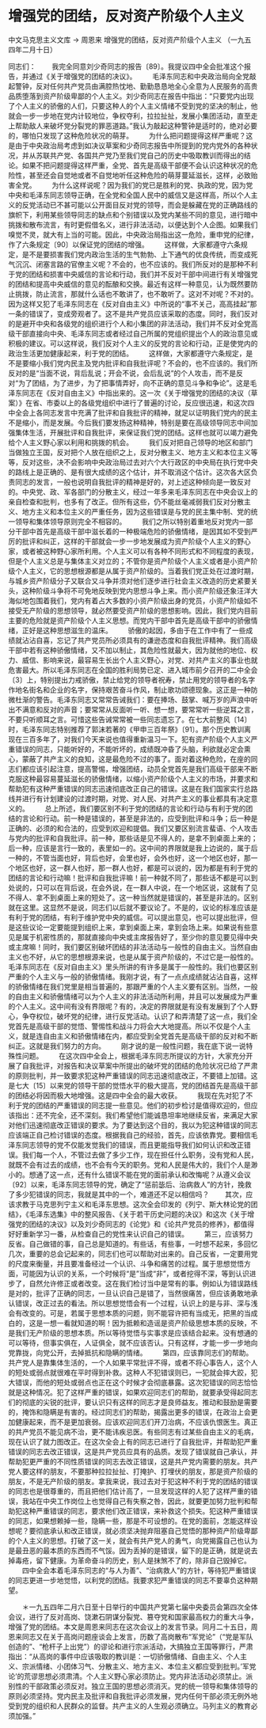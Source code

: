 # 增强党的团结，反对资产阶级个人主义

中文马克思主义文库 -> 周恩来
增强党的团结，反对资产阶级个人主义
（一九五四年二月十日）


同志们：
　　我完全同意刘少奇同志的报告〔89〕。我提议四中全会批准这个报告，并通过《关于增强党的团结的决议》。
　　毛泽东同志和中央政治局向全党敲起警钟，反对任何共产党员由满腔热忱地、勤勤恳恳地全心全意为人民服务的高贵品质堕落到资产阶级卑鄙的个人主义。刘少奇同志在报告中指出：“只要党内出现了个人主义的骄傲的人们，只要这种人的个人主义情绪不受到党的坚决的制止，他就会一步一步地在党内计较地位，争权夺利，拉拉扯扯，发展小集团活动，直至走上帮助敌人来破坏党分裂党的罪恶道路。”我认为敲起这种警钟是适时的，绝对必要的，哪怕只发现了这种危险状况的萌芽。
　　为什么把问题提得这样严重呢？这是由于中央政治局考虑到如决议草案和少奇同志报告中所提到的党内党外的各种状况，并从苏联共产党、各国共产党乃至我们党自己的历史中吸取教训而得出的结论。如果不把问题提得这样严重，全党、首先是高级干部便不会认识这种状况的危险性，甚至还会自觉地或者不自觉地听任这种危险的萌芽蔓延滋长，这样，必致贻害全党。
　　为什么这样说呢？因为我们的党已是胜利的党、执政的党，因为党中央和毛泽东同志领导正确，在全党和全国人民中的威信又是这样高，所以个人主义的反党活动已不甚可能以公开面目反对党的领导，而会是躲藏在党的正确路线的旗帜下，利用某些领导同志的缺点和个别错误以及党内某些不同的意见，进行暗中挑拨和散布流言，有时更假借名义，进行非法活动，以便达到个人企图。如果我们嗅觉不灵，就大有上当的可能。因此，中央政治局指出这一危险，重申党的纪律，作了六条规定〔90〕以保证党的团结的增强。
　　这样做，大家都遵守六条规定，是不是要损害我们党内政治生活的生气勃勃、上下通气的优良传统，而变成死气沉沉、闭塞言路的官僚主义呢？不会的，也不应该的。我们所反对的是那种不利于党的团结和损害中央威信的言论和行动，我们并不反对干部中间进行有关增强党的团结和提高中央威信的意见的酝酿和交换。最近有这样一种意见，认为既然要防止挑拨，防止流言，那就什么话也不敢讲了，也不敢听了。这对不对呢？不对的。因为这样又犯了毛泽东同志在《反对自由主义》中所说的“事不关己，高高挂起”那一条的错误了，变成旁观者了。这不是共产党员应该采取的态度。同时，我们反对的是避开中央和各级党的组织进行个人和小集团的非法活动，我们并不反对全党高级干部直接向中央、毛泽东同志或者经过自己所属的党组织提出个人的政治意见或积极的建议。可以这样说，我们反对个人主义的反党的言论和行动，正是使党内的政治生活更加健康起来，利于党的团结。
　　这样做，大家都遵守六条规定，是不是要缩小我们党内民主及党内批评和自我批评呢？不会的，也不应该的。我们所反对的是“当面不说，背后乱说；开会不说，会后乱说”的个人攻击，而不是反对“为了团结，为了进步，为了把事情弄好，向不正确的意见斗争和争论”。这是毛泽东同志在《反对自由主义》中指出来的。这一次《关于增强党的团结的决议（草案）》在省、市委以上的各级党组织中进行了普遍的讨论，反应很迅速，和这次四中全会上各同志发言中充满了批评和自我批评的精神，就足以证明我们党内的民主不是缩小，而是发展。今后我们要发扬这种精神，特别是要在高级领导同志中间加强集体生活，开展批评和自我批评，来保证我们党的团结。这样也就可以竭力避免给个人主义野心家以利用和挑拨的机会。
　　我们反对把自己领导的地区和部门当做独立王国，反对把个人放在组织之上，反对分散主义、地方主义和本位主义等等，反对这些，决不会影响中央政治局过去对六个大行政区的中央局在执行党中央的路线上是正确的、是有很大成绩的这个估计，并不取消这个估计。这次各大区负责同志的发言，一般也说明自我批评的精神是好的，对上述这种倾向是一致反对的。中央党、政、军各部门的分散主义，经过一年多来毛泽东同志在中央会议上的亲自检查和批判，也多有了改正。但所有这些，仍不能丝毫减弱我们反对分散主义、地方主义和本位主义的严重任务，因为这些错误是与党的民主集中制、党的统一领导和集体领导原则完全不相容的。
　　我们之所以特别着重地反对党内一部分干部中首先是高级干部中滋长着的一种极端危险的骄傲情绪，是因其如不受到严厉的批评和纠正，这样的干部就会一步一步地发展成为资产阶级个人主义的野心家，或者被这种野心家所利用。个人主义可以有各种不同形式和不同程度的表现，但是个人主义总是与集体主义对立的；不管你是资产阶级个人主义或者是小资产阶级个人主义，它的思想根源都是从属于资产阶级的。当着我们党正处在过渡时期，与城乡资产阶级分子又联合又斗争并须对他们逐步进行社会主义改造的历史紧要关头，这种阶级斗争将不可免地反映到党内思想斗争上来。而小资产阶级还象汪洋大海似地包围着我们，党内有着占大多数的小资产阶级出身的党员，小资产阶级如不接受无产阶级的思想领导，就必然要受资产阶级的思想影响。因此，我们党内目前主要的危险就是资产阶级个人主义思想。而党内干部中首先是高级干部中的骄傲情绪，正好是这种思想滋生的温床。
　　骄傲的起因，多由于在工作中有了一些成绩就沾沾自喜，忘记了共产党员所必须具有的谦逊态度和自我批评精神。我们高级干部中若有这种骄傲情绪，又不加以制止，其危险性就最大，因为就他的地位、权力、威信、影响来说，最容易生长出个人主义野心，对党、对共产主义的事业也就危害最大。所以毛泽东同志在全国的胜利局势已定、进入城市前夕召开的二中全会〔3〕上，特别提出力戒骄傲，禁止给党的领导者祝寿，禁止用党的领导者的名字作地名街名和企业的名字，保持艰苦奋斗作风，制止歌功颂德现象。这正是一种防微杜渐的警告。毛泽东同志又常常告诫我们：要在捧场、鼓掌、喊万岁的声浪中听出不满意和反对的声音；要常常从反面听一听、想一想，要常常听一些逆耳之言，不要只听顺耳之言。可惜这些告诫常常被一些同志遗忘了。在七大前整风〔14〕时，毛泽东同志特别推荐了郭沫若著的《甲申三百年祭》〔91〕。那个历史教训离现在三百多年了，对我们今天来说也值得重新温习一下。犯有资产阶级个人主义严重错误的同志，只能听好的，不能听坏的，成绩既冲昏了头脑，利欲就必定会熏心，蒙蔽了共产主义的良知，这是最危险不过的事了。面对着这种危险，在座的同志们都应该引起注意，提高警惕，增强团结，动员全党首先是我们高级干部来不断克服这种最容易蔓延滋长的骄傲情绪，以缩小资产阶级个人主义的市场，并要求和帮助犯有这种严重错误的同志迅速彻底改正自己的错误。这是在我们国家实行总路线并进行有计划建设的过渡时期，对党、对人民、对共产主义的事业都具有决定意义的。
　　总上所述，我们要区别不利于党的团结的言论和行动与有利于党的团结的言论和行动。前一种是错误的，甚至是非法的，应受到批评和斗争；后一种是正确的、必须的和合法的，应受到欢迎和提倡。我们又要区别流言蜚语、个人攻击与党内的批评和自我批评。前一种，那些话是见不得人的，是拿不到桌面上来的；后一种，应该是言行一致的，表里如一的。这中间的界限就是我上边说的，属于后一种的，不管当面也好，背后也好，会里也好，会外也好，这一个地区也好，那一个地区也好，这一群人也好，那一群人也好，都是可以说的，因为都是有利于党的团结的言论和行动嘛！批评和自我批评嘛！前一种就不同了，那些话不都是可以到处说的，只可以在背后说，在会外说，在一群人中说，在一个地区说，这就有了见不得人、拿不到桌面上来的短处了。这一种当然就是错误的，甚至是非法的。区别就在这里。这显然不是说，同志们以后就不要议论了。不是的，议论的标准应该是有利于党的团结，有利于维护党中央的威信。可以提出意见，也可以提出批评，但是这些议论一定要能提到组织上来，拿到桌面上来，拿到会场上来。如果说有些意见是属于机密性质的，那就直接向中央或主席报告好了，至少你的意见要见得中央或主席嘛！同时，我们要区别破坏团结的非法活动与一般性的自由主义。当然自由主义也不好，从它的思想根源来说，也是从属于资产阶级的，不过它是一般性的。毛泽东同志在《反对自由主义》里头所讲的有许多是属于一般性的。我们也要区别严重的个人主义与一般的骄傲情绪。我刚才说，有了一点点成绩就沾沾自喜，这样的骄傲情绪在我们党里是相当普遍的，那跟严重的个人主义要有区别。当然，一般的自由主义和骄傲情绪可以为个人主义的非法活动所利用，并且可以发展成为严重的个人主义。这中间有没有界限呢？有的，决定的界限就是有没有发展到了个人野心，争夺权位，破坏党的纪律，进行反党活动。认识了和弄清楚了这一点，我们全党首先是高级干部的觉悟、警惕性和战斗力将会大大地提高。所以不仅是个人主义，就是连自由主义和骄傲情绪在内，都应受到全党首先是高级干部的反对和不断纠正。这就是我们努力的方向。
　　刚才说的是一般性问题，我在底下说一说特殊性问题。
　　在这次四中全会上，根据毛泽东同志所提议的方针，大家充分开展了自我批评，对报告和决议草案中所提出的破坏党的团结的危险状况已给了严肃的原则批判，并一致要求犯这种严重错误的同志迅速彻底改正，不要错上加错。这是七大〔15〕以来党的领导干部的觉悟水平的极大提高，党的团结首先是高级干部的团结必将因而极大地增强。这是四中全会的最大收获。
　　我现在先对犯了不利于党的团结的严重错误的同志提一些意见。他们的初步检讨是值得欢迎的，但应该指出：还不完全，还不深刻。我们希望他们能诚恳坦率地继续反省，来满足大家对他们迅速彻底改正错误的要求。为了要达到这个目的，我以为犯这种错误的同志应该端正自己检讨错误的态度。根据我自己的经验，首先，应该依靠党。要相信毛泽东同志领导的党不仅能发觉我们的错误，而且更能指导我们如何认识和改正错误。我们每一个人，不管过去做了多少工作，现在担任什么职务，没有党和人民，就既不会有过去的成绩，也不会有今天的职务。党和人民是伟大的，我们个人是渺小的。想通了这一点，还有什么错误不能在党的面前承认和改悔呢？从遵义会议〔92〕以来，毛泽东同志领导的党，确定了“惩前毖后、治病救人”的方针，挽救了多少犯错误的同志，我就是其中的一个，难道还不足以相信吗？
　　其次，应该求教于马克思列宁主义和毛泽东思想。这次全会印发的《列宁、斯大林论党的团结》，《毛泽东选集》中的整风报告、《关于若干历史问题的决议》和这次《关于增强党的团结的决议》以及刘少奇同志的《论党》和《论共产党员的修养》，都值得好好重新学习一番，从检查自己的党性来认识自己的错误。
　　第三，应该努力反省。自己做错的事，自己总是知道的。有些话，有些事，一时想不起来，多回忆几次，重要的总会记起来的，同志们也可以帮助对出来的。自己反省，一定要用党的尺度来衡量，并且要准备经过一个认识、斗争和痛苦的过程。属于思想觉悟方面，可能因为认识的关系，一个时候将“是”当成“非”，或者挖得不深，等到认识进步了，自然允许修正或者改变。这在我们检讨当中是常有的事。例如认为错误路线是对的，批评了正确的同志，一旦认识自己是错了，当然很痛苦，但应该勇敢地承认错误，改正过去的看法。所以思想觉悟会有一个过程，认识上的是与非、深与浅会有改变的。可是，若属于思想本质的问题，则不能容许把有当成无，把黑的当成白的，这是一想一看就知道的啊！因为抵赖和造谣是资产阶级思想本质的反映，不是我们无产阶级的思想本质。所以等待觉悟与实事求是应该结合起来。没有想通的可以等待，但事实俱在，人证俱全，就不应该否认。只有这样，才能一步一步地向党靠拢，向党公开，去掉抵抗和隐瞒的情绪。
　　第四，应该靠同志们的帮助。共产党人是靠集体生活的，一个人如果平常批评不得，或者不将心事告人，这个人的短处或弱点就很难在平时得到补救。这种人不犯错误则已，一犯就会摔大跤，犯大错误，而他的短处或弱点也正在这个时候才会彻底暴露。这次犯错误的同志恰恰就是这种情况。犯了这样严重的错误，如果欢迎同志们的帮助，就要承受得起同志们的彻底的尖锐的批评，要认识只有这样的同志才是良师益友。推动和鼓励是需要的，掩饰和隐瞒是有害的。经过同志们的帮助，揭露出更多的错误，在政治上会更加健康起来，而不是更加衰弱。应该欢迎同志们开刀治病，不应该仇恨医生。真正的共产党员不能见病不治，更不能讳疾忌医。有些同志有过某些自由主义的毛病，现在认识了就力图改正。在这次全会上有的同志已进行了自我批评，并帮助犯严重错误的同志去改正错误，这是共产党员应具有的品质。发现了错误就自己承认，并帮助犯更严重的不同性质错误的同志去改正错误，这是共产党内需要的朋友。共产党人要这样的朋友，不要那种拉拉扯扯、打掩护、打埋伏的朋友，那是资产阶级的朋友，不是无产阶级的朋友。拿我来说，我过去对于犯这种不利于党的团结的错误的同志也是很尊重的，而且把他们估计高了，一旦发现这样的人犯了这样严重的错误，我站在中央工作岗位上也觉得自己有失察之咎，因此，就要更加努力批判和帮助犯这种严重错误的同志，要求他们改正错误，来补救这个损失。犯这种严重错误的同志，如果想赖掉一些，隐瞒一些，那是不可设想的。在党的面前，怎能这样设想呢？要彻底承认和改正错误，就必须坚决抛弃阻塞自己觉悟的那种资产阶级卑鄙的个人主义的思想。打破了这一关，就会有共产党人的勇气，向党揭露自己也认为是最丑恶的最本质的东西而不气馁。因为丢掉的是错误，留下的是正确，就是说去掉毒疮，留下健康。为革命奋斗的历史，别人是抹煞不了的，除非自己毁掉它。
　　四中全会本着毛泽东同志的“与人为善”、“治病救人”的方针，等待犯严重错误的同志更进一步地觉悟，以利党的团结。我要求犯严重错误的同志不要辜负这种期望。


　　＊一九五四年二月六日至十日举行的中国共产党第七届中央委员会第四次全体会议，进行了反对高岗、饶漱石阴谋分裂党、篡夺党和国家最高权力的重大斗争，增强了党的团结。本文是周恩来同志在这次会议上的发言节录。同月二十五日，周恩来同志又在关于高岗问题座谈会上发言，历数了高岗散布“军党论”（“党是军队创造的”、“枪杆子上出党”）的谬论和进行宗派活动，大搞独立王国等罪行，严肃指出：“从高岗的事件中应该吸取的教训是：一切骄傲情绪、自由主义、个人主义、宗派情绪、小团体习气、分散主义、地方主义、本位主义都应受到批判。’军党论’的荒谬思想必须肃清。个人主义野心家必须防止。党内非法活动必须禁止。派别性的干部政策必须反对。独立王国的思想必须消灭。党的统一领导和集体领导的原则必须坚持。党内民主及批评和自我批评必须发展，党内任何干部必须无例外地受到党的组织和人民群众的监督。共产主义的人生观必须确立。马列主义的教育必须加强。”



